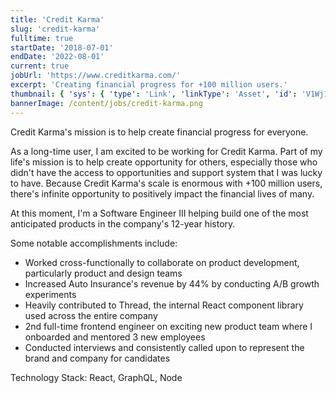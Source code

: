 ```yaml
---
title: 'Credit Karma'
slug: 'credit-karma'
fulltime: true
startDate: '2018-07-01'
endDate: '2022-08-01'
current: true
jobUrl: 'https://www.creditkarma.com/'
excerpt: 'Creating financial progress for +100 million users.'
thumbnail: { 'sys': { 'type': 'Link', 'linkType': 'Asset', 'id': 'V1Wj1cPWrDBdwRkPbqiWV' } }
bannerImage: /content/jobs/credit-karma.png
---
```


Credit Karma's mission is to help create financial progress for everyone.

As a long-time user, I am excited to be working for Credit Karma. Part of my life's mission is to
help create opportunity for others, especially those who didn't have the access to opportunities and
support system that I was lucky to have. Because Credit Karma's scale is enormous with +100 million
users, there's infinite opportunity to positively impact the financial lives of many.

At this moment, I'm a Software Engineer III helping build one of the most anticipated products in
the company's 12-year history.

Some notable accomplishments include:

- Worked cross-functionally to collaborate on product development, particularly product and design
  teams
- Increased Auto Insurance's revenue by 44% by conducting A/B growth experiments
- Heavily contributed to Thread, the internal React component library used across the entire company
- 2nd full-time frontend engineer on exciting new product team where I onboarded and mentored 3 new
  employees
- Conducted interviews and consistently called upon to represent the brand and company for
  candidates

Technology Stack: React, GraphQL, Node
